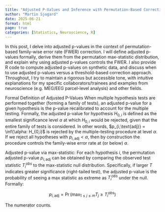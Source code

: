 ```yaml
---
title: "Adjusted P-Values and Inference with Permutation-Based Correction"
author: "Martin Sjogard"
date: 2025-06-21
format: html
page: true
categories: [Statistics, Neuroscience, R]
---
```

In this post, I delve into adjusted p-values in the context of permutation-based family-wise error rate (FWER) correction. I will define adjusted p-values formally, derive them from the permutation max-statistic distribution, and explain why using adjusted p-values controls the FWER. I also provide R code to compute adjusted p-values on synthetic data, and discuss when to use adjusted p-values versus a threshold-based correction approach. Throughout, I try to maintain a rigorous but accessible tone, with intuitive explanations for my specific collaborators/trainees and examples from neuroscience (e.g. MEG/EEG parcel-level analysis) and other fields.

Formal Definition of Adjusted P-Values
When multiple hypothesis tests are performed together (forming a family of tests), an adjusted p-value for a given hypothesis is the p-value recalibrated to account for the multiple testing. Formally, the adjusted p-value for hypothesis $H_{0,i}$ is defined as the smallest significance level $\alpha$ at which $H_{0,i}$ would be rejected, given that the entire family of tests is considered. In other words, $p_{i,\text{adj}} = \inf{\alpha: H_{0,i}$ is rejected by the multiple-testing procedure at level $\alpha$. If we reject all hypotheses with $p_{i,\text{adj}} < \alpha$, then by construction the procedure controls the family-wise error rate at (or below) $\alpha$.

Adjusted p-value via max-statistic: For each hypothesis $i$, the permutation adjusted p-value $p_{i,\text{adj}}$ can be obtained by comparing the observed test statistic $T_i^{obs}$ to the max-statistic null distribution. Specifically, if larger $T$ indicates greater significance (right-tailed test), the adjusted p-value is the probability of seeing a max statistic as extreme as $T_i^{obs}$ under the null. Formally: 

$$
p_{i,\text{adj}} = \Pr\left(\max_{1\leq j\leq m} T_j \geq T_i^{\text{obs}}\right)
$$

The numerator counts.
